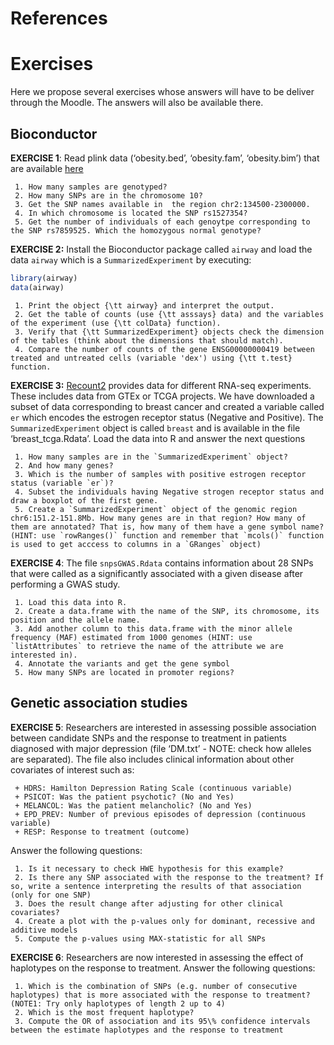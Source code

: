 # References

<div id="refs"></div>


# Exercises


Here we propose several exercises whose answers will have to be deliver through the Moodle. The answers will also be available there. 


## Bioconductor {#BioCEx}



**EXERCISE 1**: Read plink data ('obesity.bed', 'obesity.fam', 'obesity.bim') that are available [here](https://github.com/isglobal-brge/brgedata/tree/master/inst/extdata)

     1. How many samples are genotyped?
     2. How many SNPs are in the chromosome 10?
     3. Get the SNP names available in  the region chr2:134500-2300000.
     4. In which chromosome is located the SNP rs1527354?
     5. Get the number of individuals of each genoytpe corresponding to the SNP rs7859525. Which the homozygous normal genotype?




**EXERCISE 2:** Install the Bioconductor package called `airway` and load the data `airway` which is a `SummarizedExperiment` by executing:

```r
library(airway)
data(airway)
```

     1. Print the object {\tt airway} and interpret the output.
     2. Get the table of counts (use {\tt asssays} data) and the variables of the experiment (use {\tt colData} function).
     3. Verify that {\tt SummarizedExperiment} objects check the dimension of the tables (think about the dimensions that should match).
     4. Compare the number of counts of the gene ENSG00000000419 between treated and untreated cells (variable 'dex') using {\tt t.test} function.





**EXERCISE 3:** [Recount2](https://jhubiostatistics.shinyapps.io/recount/) provides data for different RNA-seq experiments. These includes data from GTEx or TCGA projects. We have downloaded a subset of data corresponding to breast cancer and created a variable called `er` which encodes the estrogen receptor status (Negative and Positive). The `SummarizedExperiment` object is called `breast` and is available in the file 'breast_tcga.Rdata'. Load the data into R and answer the next questions

     1. How many samples are in the `SummarizedExperiment` object?
     2. And how many genes?
     3. Which is the number of samples with positive estrogen receptor status (variable `er`)?
     4. Subset the individuals having Negative strogen receptor status and draw a boxplot of the first gene. 
     5. Create a `SummarizedExperiment` object of the genomic region chr6:151.2-151.8Mb. How many genes are in that region? How many of them are annotated? That is, how many of them have a gene symbol name? (HINT: use `rowRanges()` function and remember that `mcols()` function is used to get acccess to columns in a `GRanges` object) 




**EXERCISE 4**: The file `snpsGWAS.Rdata` contains information about 28 SNPs that were called as a significantly associated with a given disease after performing a GWAS study.

     1. Load this data into R.
     2. Create a data.frame with the name of the SNP, its chromosome, its position and the allele name.
     3. Add another column to this data.frame with the minor allele frequency (MAF) estimated from 1000 genomes (HINT: use `listAttributes` to retrieve the name of the attribute we are interested in).
     4. Annotate the variants and get the gene symbol
     5. How many SNPs are located in promoter regions?


## Genetic association studies



**EXERCISE 5**: Researchers are interested in assessing possible association between candidate SNPs and the response to treatment in patients diagnosed with major depression (file 'DM.txt' - NOTE: check how alleles are separated). The file also includes clinical information about other covariates of interest such as:

     + HDRS: Hamilton Depression Rating Scale (continuous variable)
     + PSICOT: Was the patient psychotic? (No and Yes)
     + MELANCOL: Was the patient melancholic? (No and Yes)
     + EPD_PREV: Number of previous episodes of depression (continuous variable)
     + RESP: Response to treatment (outcome)

Answer the following questions:

     1. Is it necessary to check HWE hypothesis for this example?
     2. Is there any SNP associated with the response to the treatment? If so, write a sentence interpreting the results of that association (only for one SNP)
     3. Does the result change after adjusting for other clinical covariates?
     4. Create a plot with the p-values only for dominant, recessive and additive models
     5. Compute the p-values using MAX-statistic for all SNPs





**EXERCISE 6**: Researchers are now interested in assessing the effect of haplotypes on the response to treatment. Answer the following questions:

     1. Which is the combination of SNPs (e.g. number of consecutive haplotypes) that is more associated with the response to treatment? (NOTE1: Try only haplotypes of length 2 up to 4)
     2. Which is the most frequent haplotype?
     3. Compute the OR of association and its 95\% confidence intervals between the estimate haplotypes and the response to treatment







